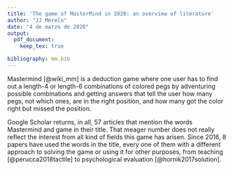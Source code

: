 ```yaml
---
title: 'The game of MasterMind in 2020: an overview of literature'
author: "JJ Merelo"
date: "4 de marzo de 2020"
output:
  pdf_document:
    keep_tex: true

bibliography: mm.bib
---
```


Mastermind [@wiki_mm] is a deduction game where one user has to find out a length-4 or length-6 combinations of colored pegs by adventuring possible combinations and getting answers that tell the user how many pegs, not which ones, are in the right position, and how many got the color right but missed the position.

Google Scholar returns, in all, 57 articles that mention the words Mastermind and game in their title. That meager number does not really reflect the interest from all kind of fields this game has arisen. Since 2016, 8 papers have used the words in the title, every one of them with a different approach to solving the game or using it for other purposes, from teaching [@perucca2018tactile] to psychological evaluation [@hornik2017solution].


